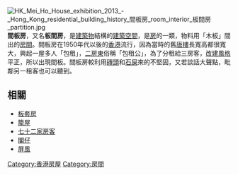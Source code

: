 {{Otheruses|subject=一般意義的板間房|other=香港的板間房|板套房#板間房}}
[[File:HK_Mei_Ho_House_exhibition_2013_-_Hong_Kong_residential_building_history_間板房_room_interior_板間房_partition.jpg|thumb]]
'''間板房'''，又名'''板間房'''，是[[建築物|建築物]]結構的[[建築|建築]][[空間|空間]]，是[[房間|房]]的一類，物料用「木板」間出的[[房間|房間]]。間板房在1950年代以後的[[香港|香港]]流行，因為當時的舊[[唐樓|唐樓]]長寬高都很寬大，興起一屋多人「包租」，[[二房東|二房東]]俗稱「包租公」，為了分租給三房客，[[建築風格|改建風格]]平正，所以出現間板。間板房較利用[[磚頭|磚頭]]和[[石屎|石屎]]來的不堅固，又若談話大聲點，毗鄰另一租客也可以聽到。

==相關==
*[[板套房|板套房]]
*[[籠屋|籠屋]]
*[[七十二家房客|七十二家房客]]
*[[閣仔|閣仔]]
*[[屏風|屏風]]

{{HK-buil-stub}}

[[Category:香港房屋|Category:香港房屋]]
[[Category:房間|Category:房間]]